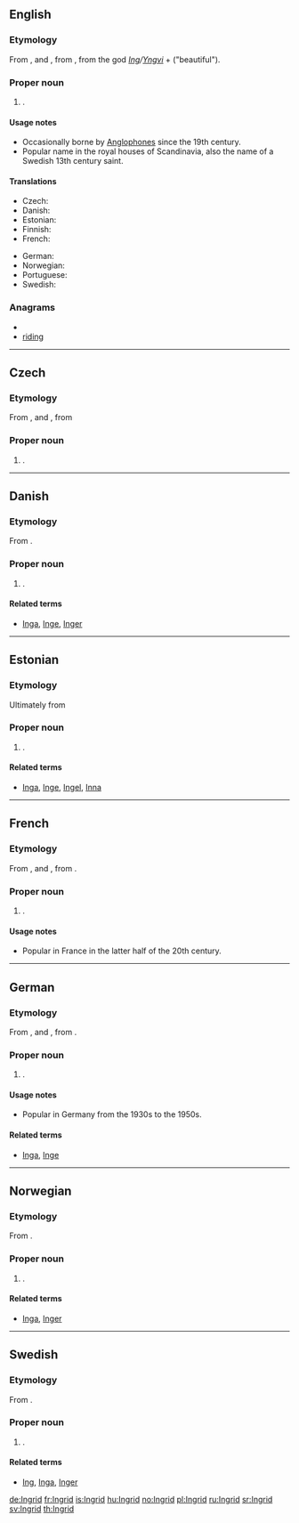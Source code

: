 ==English==

===Etymology===
From {{etyl|sv}}, {{etyl|no}} and {{etyl|da}} {{term|Ingrid|lang=sv}}, from {{etyl|non}} {{term|Ingiríðr|lang=non}}, from  the god ''[[Ing]]/[[Yngvi]]'' + {{term|fríðr|lang=non}} ("beautiful").

===Proper noun===
{{infl|en|proper noun}}

# {{given name|female|from=Germanic}}.

====Usage notes====
* Occasionally borne by [[Anglophone]]s since the 19th century.
* Popular name in the royal houses of Scandinavia, also the name of a Swedish 13th century saint.

====Translations====
{{trans-top|female given name}}
* Czech: {{t-|cs|Ingrid|f}}
* Danish: {{t-|da|Ingrid}}
* Estonian: {{t-|et|Ingrid}}
* Finnish: {{t+|fi|Inkeri}}
* French: {{t+|fr|Ingrid}}
{{trans-mid}}
* German: {{t+|de|Ingrid}}
* Norwegian: {{t+|no|Ingrid}}
* Portuguese: {{t-|pt|Ingrid}}
* Swedish: {{t+|sv|Ingrid}}
{{trans-bottom}}

===Anagrams===
* {{alphagram|dgiinr}}
* [[riding#English|riding]]

----

==Czech==
{{wikipedia|lang=cs}}

===Etymology===
From {{etyl|sv|cs}}, {{etyl|no|cs}} and {{etyl|da|cs}} {{term|Ingrid|lang=sv}}, from {{etyl|non|cs}} {{term|Ingiríðr|lang=non}}

===Proper noun===
{{cs-proper noun|g=f}}

# {{given name|female|lang=cs}}.

----

==Danish==

===Etymology===
From {{etyl|non|da}} {{term|Ingiríðr|lang=non}}.

===Proper noun===
{{infl|da|proper noun}}

# {{given name|female|lang=da}}.

====Related terms====
* [[Inga]], [[Inge]], [[Inger]]

----

==Estonian==

===Etymology===
Ultimately from {{etyl|non|et}} {{term|Ingiríðr|lang=non}}

===Proper noun===
{{infl|et|proper noun}}

# {{given name|female|lang=et}}.

====Related terms====
* [[Inga]], [[Inge]], [[Ingel]], [[Inna]]

----

==French==

===Etymology===
From {{etyl|sv|fr}}, {{etyl|no|fr}} and {{etyl|da|fr}} {{term|Ingrid|lang=sv}}, from {{etyl|non|fr}} {{term|Ingiríðr|lang=non}}.

===Proper noun===
{{infl|fr|proper noun|g=f}}

# {{given name|female|lang=fr}}.

====Usage notes====
* Popular in France in the latter half of the 20th century.

----

==German==

===Etymology===
From {{etyl|sv|de}}, {{etyl|no|de}} and {{etyl|da|de}} {{term|Ingrid|lang=sv}}, from {{etyl|non|de}} {{term|Ingiríðr|lang=non}}.

===Proper noun===
{{infl|de|proper noun}}

# {{given name|female|lang=de}}.

====Usage notes====
* Popular in Germany from the 1930s to the 1950s.

====Related terms====
* [[Inga]], [[Inge]]

----

==Norwegian==

===Etymology===
From {{etyl|non|no}} {{term|Ingiríðr|lang=non}}.

===Proper noun===
{{infl|no|proper noun}}

# {{given name|female|lang=no}}.

====Related terms====
* [[Inga]], [[Inger]]

----

==Swedish==

===Etymology===
From {{etyl|non|sv}} {{term|Ingiríðr|lang=non}}.

===Proper noun===
{{infl|sv|proper noun}}

# {{given name|female|lang=sv}}.

====Related terms====
* [[Ing]], [[Inga]], [[Inger]]

[[de:Ingrid]]
[[fr:Ingrid]]
[[is:Ingrid]]
[[hu:Ingrid]]
[[no:Ingrid]]
[[pl:Ingrid]]
[[ru:Ingrid]]
[[sr:Ingrid]]
[[sv:Ingrid]]
[[th:Ingrid]]